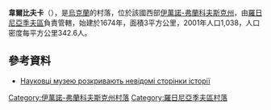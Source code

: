{{coord|48|53|50|N|24|15|47|E|scale:30000|display=title}}

'''韋爾比夫卡'''（{{lang-uk|Вербівка}}），是[[烏克蘭|烏克蘭]]的村落，位於該國西部[[伊萬諾-弗蘭科夫斯克州|伊萬諾-弗蘭科夫斯克州]]，由[[羅日尼亞季夫區|羅日尼亞季夫區]]負責管轄，始建於1674年，面積3平方公里，2001年人口1,038，人口密度每平方公里342.6人。

==參考資料==
*[http://visti-kalush.com.ua/articles/category/society/2016/11/04/17640/view Науковці музею розкривають невідомі сторінки історії] {{Wayback|url=http://visti-kalush.com.ua/articles/category/society/2016/11/04/17640/view |date=20161202171221 }}

{{DEFAULTSORT:Вербівка}}
[[Category:伊萬諾-弗蘭科夫斯克州村落|Category:伊萬諾-弗蘭科夫斯克州村落]]
[[Category:羅日尼亞季夫區村落|Category:羅日尼亞季夫區村落]]


{{IvanoFrankivsk-geo-stub}}